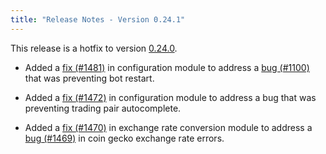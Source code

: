 ```yaml
---
title: "Release Notes - Version 0.24.1"
---
```


This release is a hotfix to version [0.24.0](/release-notes/0.24.0).

- Added a [fix (#1481)](https://github.com/CoinAlpha/hummingbot/pull/1481) in configuration module to address a [bug (#1100)](https://github.com/CoinAlpha/hummingbot/issues/1473) that was preventing bot restart.

- Added a [fix (#1472)](https://github.com/CoinAlpha/hummingbot/pull/1472) in configuration module to address a bug that was preventing trading pair autocomplete.

- Added a [fix (#1470)](https://github.com/CoinAlpha/hummingbot/pull/1470) in exchange rate conversion module to address a [bug (#1469)](https://github.com/CoinAlpha/hummingbot/issues/1469) in coin gecko exchange rate errors.
